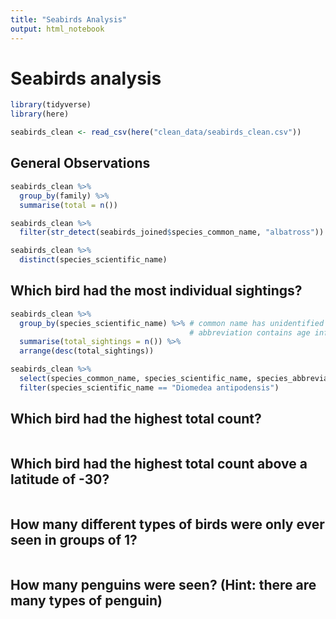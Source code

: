 ```yaml
---
title: "Seabirds Analysis"
output: html_notebook
---
```


# Seabirds analysis

```r
library(tidyverse)
library(here)

seabirds_clean <- read_csv(here("clean_data/seabirds_clean.csv"))
```
## General Observations
```r
seabirds_clean %>% 
  group_by(family) %>% 
  summarise(total = n())
```

```r
seabirds_clean %>% 
  filter(str_detect(seabirds_joined$species_common_name, "albatross"))

seabirds_clean %>% 
  distinct(species_scientific_name)
```


## Which bird had the most individual sightings?
```r
seabirds_clean %>% 
  group_by(species_scientific_name) %>% # common name has unidentified species and
                                        # abbreviation contains age info.
  summarise(total_sightings = n()) %>% 
  arrange(desc(total_sightings))

seabirds_clean %>% 
  select(species_common_name, species_scientific_name, species_abbreviation) %>% 
  filter(species_scientific_name == "Diomedea antipodensis")
```


## Which bird had the highest total count?
```r

```


## Which bird had the highest total count above a latitude of -30?
```r

```


## How many different types of birds were only ever seen in groups of 1?
```r

```


## How many penguins were seen? (Hint: there are many types of penguin)
```r

```



